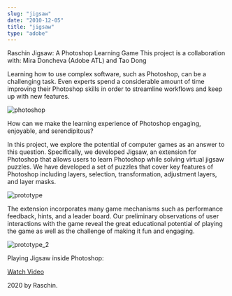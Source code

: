 ```yaml
---
slug: "jigsaw"
date: "2010-12-05"
title: "jigsaw"
type: "adobe"
---
```


Raschin
Jigsaw: A Photoshop Learning Game
This project is a collaboration with: Mira Doncheva (Adobe ATL) and Tao Dong

Learning how to use complex software, such as Photoshop, can be a challenging task. Even experts spend a considerable amount of time improving their Photoshop skills in order to streamline workflows and keep up with new features.

![photoshop](http://raschin.com/blog/wp-content/uploads/2012/02/photoshop1.jpg)

How can we make the learning experience of Photoshop engaging, enjoyable, and serendipitous? 

 

In this project, we explore the potential of computer games as an answer to this question. Specifically, we developed Jigsaw, an extension for Photoshop that allows users to learn Photoshop while solving virtual jigsaw puzzles. We have developed a set of puzzles that cover key features of Photoshop including layers, selection, transformation, adjustment layers, and  layer masks.

![prototype](http://raschin.com/blog/wp-content/uploads/2010/12/prototype.png)

The extension incorporates many game mechanisms such as performance feedback, hints, and a leader board. Our preliminary observations of user interactions with the game reveal  the great educational potential of playing the game as well as the challenge of making it fun and engaging.

![prototype_2](http://raschin.com/blog/wp-content/uploads/2010/12/jigsawwireframe.jpg)


Playing Jigsaw inside Photoshop:

 [Watch Video](https://video.tv.adobe.com/v/13256/?)



2020 by Raschin.